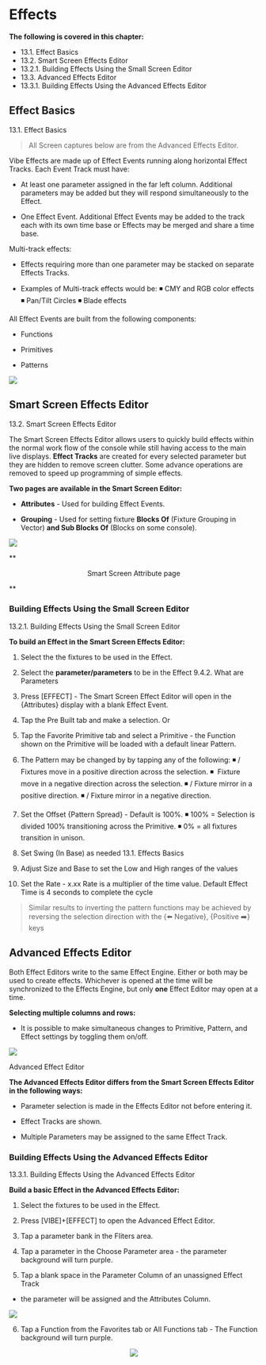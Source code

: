 # Effects


**The following is covered in this chapter:**

- 13.1. Effect Basics
- 13.2. Smart Screen Effects Editor
- 13.2.1. Building Effects Using the Small Screen Editor
- 13.3. Advanced Effects Editor
- 13.3.1. Building Effects Using the Advanced Effects Editor


## Effect Basics


13.1. Effect Basics

>All Screen captures below are from the Advanced Effects Editor.

Vibe Effects are made up of Effect Events running along horizontal Effect Tracks. Each Event Track must have:

-   At least one parameter assigned in the far left column. Additional parameters may be added but they will respond simultaneously to the Effect.
    
-   One Effect Event. Additional Effect Events may be added to the track each with its own time base or Effects may be merged and share a time base.
    

Multi-track effects:

-   Effects requiring more than one parameter may be stacked on separate Effects Tracks.
    
-   Examples of Multi-track effects would be: 
◾ CMY and RGB color effects 
◾ Pan/Tilt Circles 
◾ Blade effects
    

All Effect Events are built from the following components:

-   Functions
    
-   Primitives
    
-   Patterns

![](https://files.gitbook.com/v0/b/gitbook-x-prod.appspot.com/o/spaces%2F3kS90tLsADGm1ocbe7q9%2Fuploads%2FzJCypqadK2zTJZAzlsv8%2Fimage.png?alt=media&token=849d516c-0877-4ec0-ba28-c12870397dbb)


## Smart Screen Effects Editor


13.2. Smart Screen Effects Editor

The Smart Screen Effects Editor allows users to quickly build effects within the normal work flow of the console while still having access to the main live displays. **Effect Tracks** are created for every selected parameter but they are hidden to remove screen clutter. Some advance operations are removed to speed up programming of simple effects.

**Two pages are available in the Smart Screen Editor:**

-   **Attributes** - Used for building Effect Events.
    
-   **Grouping** - Used for setting fixture **Blocks Of** (Fixture Grouping in Vector) **and Sub Blocks Of** (Blocks on some console).
    

![](https://files.gitbook.com/v0/b/gitbook-x-prod.appspot.com/o/spaces%2F3kS90tLsADGm1ocbe7q9%2Fuploads%2FJeOOrM0lGv2SWmcQqMOw%2Fimage.png?alt=media&token=4e5f7645-13fe-4400-bc9f-c2378dfe771a)

**<p align=center> Smart Screen Attribute page</p>**



### Building Effects Using the Small Screen Editor

13.2.1. Building Effects Using the Small Screen Editor

**To build an Effect in the Smart Screen Effects Editor:**

1.  Select the the fixtures to be used in the Effect.
    
2.  Select the **parameter/parameters** to be in the Effect 9.4.2. What are Parameters
    
3.  Press [EFFECT] - The Smart Screen Effect Editor will open in the {Attributes} display with a blank Effect Event.
    
4.  Tap the Pre Built tab and make a selection. Or
    
5.  Tap the Favorite Primitive tab and select a Primitive - the Function shown on the Primitive will be loaded with a default linear Pattern.
    
6.  The Pattern may be changed by by tapping any of the following: 
    ◾ / Fixtures move in a positive direction across the selection. 
    ◾ \ Fixture move in a negative direction across the selection. 
    ◾ /\ Fixture mirror in a positive direction. 
    ◾ / Fixture mirror in a negative direction.
    
7.  Set the Offset {Pattern Spread} - Default is 100%. 
    ◾ 100% = Selection is divided 100% transitioning across the Primitive.
    ◾ 0% = all fixtures transition in unison.
    
8.  Set Swing (In Base) as needed 13.1. Effects Basics
    
9.  Adjust Size and Base to set the Low and High ranges of the values
    
10.  Set the Rate - x.xx Rate is a multiplier of the time value. Default Effect Time is 4 seconds to complete the cycle
    

>Similar results to inverting the pattern functions may be achieved by reversing the selection direction with the {⬅️ Negative}, {Positive ➡️} keys



## Advanced Effects Editor

Both Effect Editors write to the same Effect Engine. Either or both may be used to create effects. Whichever is opened at the time will be synchronized to the Effects Engine, but only **one** Effect Editor may open at a time.

**Selecting multiple columns and rows:**

-   It is possible to make simultaneous changes to Primitive, Pattern, and Effect settings by toggling them on/off.
    

![](https://files.gitbook.com/v0/b/gitbook-x-prod.appspot.com/o/spaces%2F3kS90tLsADGm1ocbe7q9%2Fuploads%2Fh4D4iNfE9oZE7jHw7N9y%2Fimage.png?alt=media&token=8e41c166-0b91-452b-8e09-53d83eab995d)

Advanced Effect Editor

**The Advanced Effects Editor differs from the Smart Screen Effects Editor in the following ways:**

-   Parameter selection is made in the Effects Editor not before entering it.
    
-   Effect Tracks are shown.
    
-   Multiple Parameters may be assigned to the same Effect Track.


### Building Effects Using the Advanced Effects Editor


13.3.1. Building Effects Using the Advanced Effects Editor

**Build a basic Effect in the Advanced Effects Editor:**

1.  Select the fixtures to be used in the Effect.
    
2.  Press [VIBE]+[EFFECT] to open the Advanced Effect Editor.
    
3.  Tap a parameter bank in the FIiters area.
    
4.  Tap a parameter in the Choose Parameter area - the parameter background will turn purple.
    
5.  Tap a blank space in the Parameter Column of an unassigned Effect Track
    

-   the parameter will be assigned and the Attributes Column.
    

![](https://files.gitbook.com/v0/b/gitbook-x-prod.appspot.com/o/spaces%2F3kS90tLsADGm1ocbe7q9%2Fuploads%2FQDYd66yIXJkmqtsGOa6Z%2Fimage.png?alt=media&token=0d97202d-4d62-48ac-82df-997dcd97247a)

6. Tap a Function from the Favorites tab or All Functions tab - The Function background will turn purple.

<p align="center">
  <img src="https://files.gitbook.com/v0/b/gitbook-x-prod.appspot.com/o/spaces%2F3kS90tLsADGm1ocbe7q9%2Fuploads%2FywgEN6NflW0gAVp1Xf8t%2Fimage.png?alt=media&token=d7704a4a-dd61-4526-9580-8d2859e8178b">
</p>

